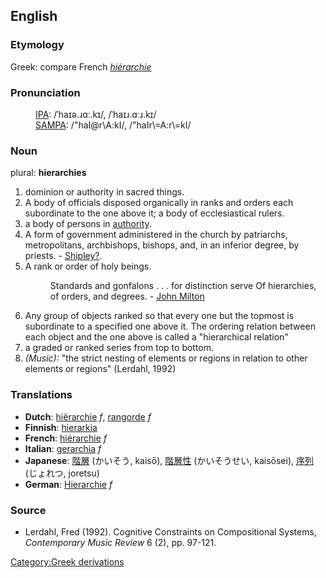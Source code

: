==English==
===Etymology===
Greek: compare French ''[[hiérarchie]]''
===Pronunciation===
:[[International Phonetic Alphabet|IPA]]: /ˈhaɪə.ɹɑː.kɪ/, /ˈhaɪɹ.ɑːɹ.kɪ/
:[[SAMPA]]: /"haI@r\A:kI/, /"haIr\=A:r\=kI/

=== Noun ===
plural: '''hierarchies'''
#dominion or authority in sacred things.
#A body of officials disposed organically in ranks and orders each subordinate to the one above it; a body of ecclesiastical rulers.
# a body of persons in [[authority]].
#A form of government administered in the church by patriarchs, metropolitans, archbishops, bishops, and, in an inferior degree, by priests. - [[Shipley?]].
#A rank or order of holy beings.
#:Standards and gonfalons . . . for distinction serve Of hierarchies, of orders, and degrees. - [[John Milton]]
#Any group of objects ranked so that every one but the topmost is subordinate to a specified one above it. The ordering relation between each object and the one above is called a "hierarchical relation" 
# a graded or ranked series from top to bottom.
#''(Music):'' "the strict nesting of elements or regions in relation to other elements or regions" (Lerdahl, 1992)

=== Translations ===
*'''Dutch''': [[hiërarchie]] ''f'', [[rangorde]] ''f''
*'''Finnish''': [[hierarkia]]
*'''French''': [[hiérarchie]] ''f''
*'''Italian''': [[gerarchia]] ''f''
*'''Japanese''': [[階層]] (かいそう, kaisō), [[階層性]] (かいそうせい, kaisōsei), [[序列]] (じょれつ, joretsu)
*'''German''': [[Hierarchie]] ''f''

===Source===
*Lerdahl, Fred (1992). Cognitive Constraints on Compositional Systems, ''Contemporary Music Review'' 6 (2), pp. 97-121.
[[Category:Greek derivations]]